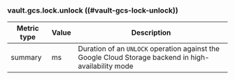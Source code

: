### vault.gcs.lock.unlock ((#vault-gcs-lock-unlock))

Metric type | Value | Description
----------- | ----- | -----------
summary     | ms    | Duration of an `UNLOCK` operation against the Google Cloud Storage backend in high-availability mode
